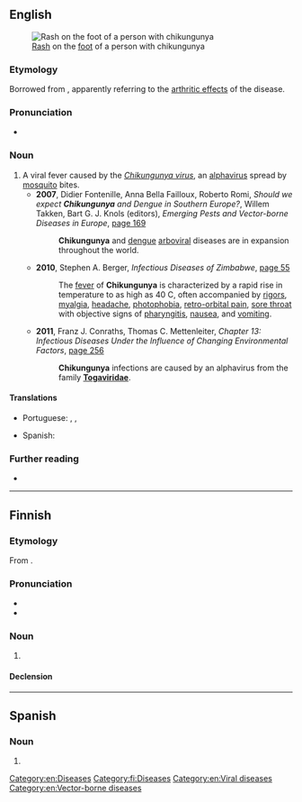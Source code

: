 ==English==
[[File:2012-01-09 Chikungunya on the left feet at The Philippines.jpeg|right|thumb|[[Rash]] on the [[foot]] of a person with chikungunya]]

===Etymology===
Borrowed from {{bor|en|kde|chikungunya||that which bends up}}, apparently referring to the [[arthrosis|arthritic effects]] of the disease.

===Pronunciation===
* {{IPA|/tʃɪkʊŋˈɡʊnjə/|/ˌtʃɪkənˈɡʌnjə/|lang=en}}

===Noun===
{{en-noun|-}}

# A viral fever caused by the ''[[Chikungunya virus]]'', an [[alphavirus]] spread by [[mosquito]] bites.
#* '''2007''', Didier Fontenille, Anna Bella Failloux, Roberto Romi, ''Should we expect '''Chikungunya''' and Dengue in Southern Europe?'', Willem Takken, Bart G. J. Knols (editors), ''Emerging Pests and Vector-borne Diseases in Europe'', [http://books.google.com.au/books?id=BEs_2o58GSkC&pg=PA169&dq=%22chikungunya%22%7C%22chikungunyas%22&hl=en&sa=X&ei=tj1iU7rnJoX28QWkv4GYBQ&redir_esc=y#v=onepage&q=%22chikungunya%22%7C%22chikungunyas%22&f=false page 169]
#*: '''Chikungunya''' and [[dengue]] [[arbovirus|arboviral]] diseases are in expansion throughout the world.
#* '''2010''', Stephen A. Berger, ''Infectious Diseases of Zimbabwe'', [http://books.google.com.au/books?id=SmofSKBd1iUC&pg=PA55&dq=%22chikungunya%22%7C%22chikungunyas%22&hl=en&sa=X&ei=tj1iU7rnJoX28QWkv4GYBQ&redir_esc=y#v=onepage&q=%22chikungunya%22%7C%22chikungunyas%22&f=false page 55]
#*: The [[fever]] of '''Chikungunya''' is characterized by a rapid rise in temperature to as high as 40 C, often accompanied by [[rigor]]s, [[myalgia]], [[headache]], [[photophobia]], [[retro-orbital pain]], [[sore throat]] with objective signs of [[pharyngitis]], [[nausea]], and [[vomit]]ing.
#* '''2011''', Franz J. Conraths, Thomas C. Mettenleiter, ''Chapter 13: Infectious Diseases Under the Influence of Changing Environmental Factors'', [http://books.google.com.au/books?id=IFy_KhR2D78C&pg=PA256&dq=%22chikungunya%22%7C%22chikungunyas%22&hl=en&sa=X&ei=tj1iU7rnJoX28QWkv4GYBQ&redir_esc=y#v=onepage&q=%22chikungunya%22%7C%22chikungunyas%22&f=false page 256]
#*: '''Chikungunya''' infections are caused by an alphavirus from the family '''[[Togaviridae]]'''.

====Translations====
{{trans-top|a viral fever caused by an alphavirus spread by mosquito bites}}
* Portuguese: {{t+|pt|chicungunha|m}}, {{t|pt|febre chicungunha|f}}, {{t+|pt|catolotolo|m}}
{{trans-mid}}
* Spanish: {{t|es|chikunguña|f}}
{{trans-bottom}}

===Further reading===
* {{pedia}}

[[Category:en:Diseases]]

----

==Finnish==
{{wikipedia|lang=fi}}

===Etymology===
From {{der|fi|en|chikungunya}}.

===Pronunciation===
* {{fi-IPA|tšikuŋgunja}}
* {{hyphenation|chi|kun|gun|ya|lang=fi}}

===Noun===
{{fi-noun}}

# {{l|en|chikungunya}}

====Declension====
{{fi-decl-kala|n=sg|chikunguny|||a}}

[[Category:fi:Diseases]]
[[Category:en:Viral diseases]]
[[Category:en:Vector-borne diseases]]

----

==Spanish==

===Noun===
{{es-noun|f|-}}

# {{l|en|chikungunya}}